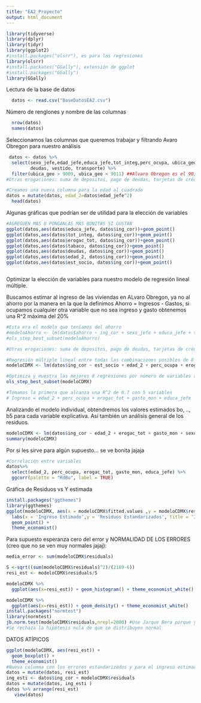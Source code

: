 ```yaml
---
title: "EA2_Proyecto"
output: html_document
---
```


```r
library(tidyverse)
library(dplyr)
library(tidyr)
library(ggplot2)
#install.packages("olsrr"), es para las regresiones
library(olsrr)
#install.packates("GGally"), extensión de ggplot
#install.packages("GGally")
library(GGally)
```

Lectura de la base de datos
```r
  datos <- read.csv("BaseDatosEA2.csv")
```

Número de renglones y nombre de las columnas 
```r
  nrow(datos) 
  names(datos)
```

Seleccionamos las columnas que queremos trabajar y filtrando Avaro Obregon para nuestro análisis
```r

 datos <- datos %>% 
  select(sexo_jefe,edad_jefe,educa_jefe,tot_integ,perc_ocupa, ubica_geo, est_socio, ing_cor,gasto_mon,otros_gas,ahorro,deposito,retiro_inv,pago_tarje, tabaco, erogac_tot, 
         deudas, vestido, transporte) %>% 
  filter(ubica_geo > 9009, ubica_geo < 9011) ##Alvaro Obregon es el 9010
#Otras erogaciones: suma de depositos, pago de deudas, tarjetas de crédito, préstamos a otros

#Creamos una nueva columna para la edad al cuadrado
datos = mutate(datos, edad_2=datos$edad_jefe^2)
  head(datos)
```

Algunas gráficas que podrían ser de utilidad para la elección de variables 
```r

#AGREGUEN MÁS O PÓNGANLAS MÁS BONITAS SI GUSTAN
ggplot(datos,aes(datos$educa_jefe, datos$ing_cor))+geom_point()
ggplot(datos,aes(datos$tot_integ, datos$ing_cor))+geom_point()
ggplot(datos,aes(datos$erogac_tot, datos$ing_cor))+geom_point()
ggplot(datos,aes(datos$tabaco, datos$ing_cor))+geom_point()
ggplot(datos,aes(datos$deudas, datos$ing_cor))+geom_point()
ggplot(datos,aes(datos$edad_2, datos$ing_cor))+geom_point()
ggplot(datos,aes(datos$est_socio, datos$ing_cor))+geom_point()



```

Optimizar la elección de variables para nuestro modelo de regresión lineal múltiple.

Buscamos estimar al ingreso de las viviendas en ALvaro Obregon, ya no al ahorro por la manera en la que la definimos Ahorro = Ingresos - Gastos, si ocupamos cualquier otra variable que no sea ingreso y gasto obtenemos una R^2 máxima del 20%

```r
#Esta era el modelo que teníamos del ahorro
#modeloAhorro <- lm(datos$ahorro ~ ing_cor + sexo_jefe + educa_jefe + tot_integ + perc_ocupa + tabaco + erogac_tot, data = datos)
#ols_step_best_subset(modeloAhorro)

#Otras erogaciones: suma de depositos, pago de deudas, tarjetas de crédito, préstamos a otros

#Regresión múltiple lineal entre todas las combinaciones posibles de 8 variables
modeloCDMX <- lm(datos$ing_cor ~ est_socio + edad_2 + perc_ocupa + erogac_tot + gasto_mon + sexo_jefe + educa_jefe + tot_integ, data = datos)

#Optimiza y muestra las mejores 8 regresiones por número de variables a tomar en cuenta
ols_step_best_subset(modeloCDMX)

#Tomamos la primera que alcanza una R^2 de 0.7 con 5 variables
# Ingreso = edad_2 + perc_ocupa + erogac_tot + gasto_mon + educa_jefe
```

Analizando el modelo individual, obtendremos los valores estimados bo, .., b5 para cada variable explicativa. Así también un análisis general de los residuos.
```r

modeloCDMX <- lm(datos$ing_cor ~ edad_2 + erogac_tot + gasto_mon + sexo_jefe + educa_jefe, datos) 
summary(modeloCDMX) 

```

Por si les sirve para algún supuesto... se ve bonita jajaja
```r
#Correlación entre variables
datos%>%
  select(edad_2, perc_ocupa, erogac_tot, gasto_mon, educa_jefe) %>%
  ggcorr(palette = "RdBu", label = TRUE)
```
Gráfica de Residuos vs Y estimada
```r
install.packages("ggthemes")
library(ggthemes)
ggplot(modeloCDMX, aes(x = modeloCDMX$fitted.values ,y = modeloCDMX$residuals)) + 
  labs(x = 'Ingreso Estimado',y = 'Residuos Estandarizados', title = 'Ingreso Estimado vs. Residuos') +
  geom_point() +
  theme_economist()
```
Para supuesto esperanza cero del error y NORMALIDAD DE LOS ERRORES (creo que no se ven muy normales jajaj):
```r
media_error <- sum(modeloCDMX$residuals)

S <-sqrt((sum(modeloCDMX$residuals)^2)/(2169-6))
resi_est <- modeloCDMX$residuals/S

modeloCDMX %>% 
  ggplot(aes(x=resi_est)) + geom_histogram() + theme_economist_white()

modeloCDMX %>% 
  ggplot(aes(x=resi_est)) + geom_density() + theme_economist_white()
install.packages("normtest")
library(normtest)
jb.norm.test(modeloCDMX$residuals,nrepl=2000) #Use Jarque Bera porque ya incluye lo de asimetría y kurtosis
#Se rechaza la hipótesis nula de que se distribuyen normal
```
DATOS ATÍPICOS
```r
ggplot(modeloCDMX, aes(resi_est)) + 
  geom_boxplot() +
  theme_economist()
#Nueva columna con los errores estandarizados y para el ingreso estimado
datos = mutate(datos, resi_est)
ing_esti <- datos$ing_cor + modeloCDMX$residuals
datos = mutate(datos, ing_esti )
datos %>% arrange(resi_est)
   view(datos)
```





